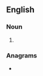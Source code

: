 ==English==

===Noun===
{{en-noun|-}}

# {{alternative spelling of|homeyness|lang=en}}

===Anagrams===
* {{anagrams|en|a=ehimnoss|monishes}}